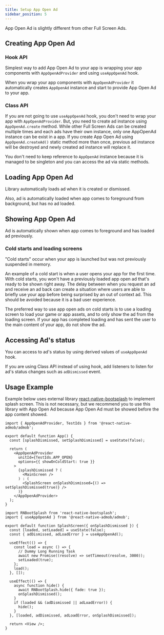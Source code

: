 ```yaml
---
title: Setup App Open Ad
sidebar_position: 5
---
```


App Open Ad is slightly different from other Full Screen Ads.

## Creating App Open Ad

### Hook API

Simplest way to add App Open Ad to your app is wrapping your app components with `AppOpenAdProvider` and using `useAppOpenAd` hook.

When you wrap your app components with `AppOpenAdProvider` it automatically creates `AppOpenAd` instance and start to provide App Open Ad to your app.

### Class API

If you are not going to use `useAppOpenAd` hook, you don't need to wrap your app with `AppOpenAdProvider`. But, you need to create ad instance using `AppOpenAd.create` method.
While other Full Screen Ads can be created multiple times and each ads have their own instance, only one AppOpenAd instance can be exist in a app.
If you create App Open Ad using `AppOpenAd.createAd()` static method more than once,
previous ad instance will be destroyed and newly created ad instance will replace it.

You don't need to keep reference to `AppOpenAd` instance because it is managed to be singleton and you can access the ad via static methods.

## Loading App Open Ad

Library automatically loads ad when it is created or dismissed.

Also, ad is automatically loaded when app comes to foreground from background, but has no ad loaded.

## Showing App Open Ad

Ad is automatically shown when app comes to foreground and has loaded ad previously.

### Cold starts and loading screens

"Cold starts" occur when your app is launched but was not previously suspended in memory.

An example of a cold start is when a user opens your app for the first time. With cold starts, you won't have a previously loaded app open ad that's ready to be shown right away. The delay between when you request an ad and receive an ad back can create a situation where users are able to briefly use your app before being surprised by an out of context ad. This should be avoided because it is a bad user experience.

The preferred way to use app open ads on cold starts is to use a loading screen to load your game or app assets, and to only show the ad from the loading screen. If your app has completed loading and has sent the user to the main content of your app, do not show the ad.

## Accessing Ad's status

You can access to ad's status by using derived values of `useAppOpenAd` hook.

If you are using Class API instead of using hook, add listeners to listen for ad's status changes such as `adDismissed` event.

## Usage Example

Example below uses external library [react-native-bootsplash](https://github.com/zoontek/react-native-bootsplash) to implement splash screen.
This is not necessary, but we recommend you to use this library with App Open Ad because App Open Ad must be showed before the app content showed.

```tsx title=App.tsx
import { AppOpenAdProvider, TestIds } from '@react-native-admob/admob';

export default function App() {
  const [splashDismissed, setSplashDismissed] = useState(false);

  return (
    <AppOpenAdProvider
      unitId={TestIds.APP_OPEN}
      options={{ showOnColdStart: true }}
    >
      {splashDismissed ? (
        <MainScreen />
      ) : (
        <SplashScreen onSplashDismissed={() => setSplashDismissed(true)} />
      )}
    </AppOpenAdProvider>
  );
}
```

```tsx title=SplashScreen.tsx
import RNBootSplash from 'react-native-bootsplash';
import { useAppOpenAd } from '@react-native-admob/admob';

export default function SplashScreen({ onSplashDismissed }) {
  const [loaded, setLoaded] = useState(false);
  const { adDismissed, adLoadError } = useAppOpenAd();

  useEffect(() => {
    const load = async () => {
      // Dummy Long Running Task
      await new Promise((resolve) => setTimeout(resolve, 3000));
      setLoaded(true);
    };
    load();
  }, []);

  useEffect(() => {
    async function hide() {
      await RNBootSplash.hide({ fade: true });
      onSplashDismissed();
    }
    if (loaded && (adDismissed || adLoadError)) {
      hide();
    }
  }, [loaded, adDismissed, adLoadError, onSplashDismissed]);

  return <View />;
}
```
